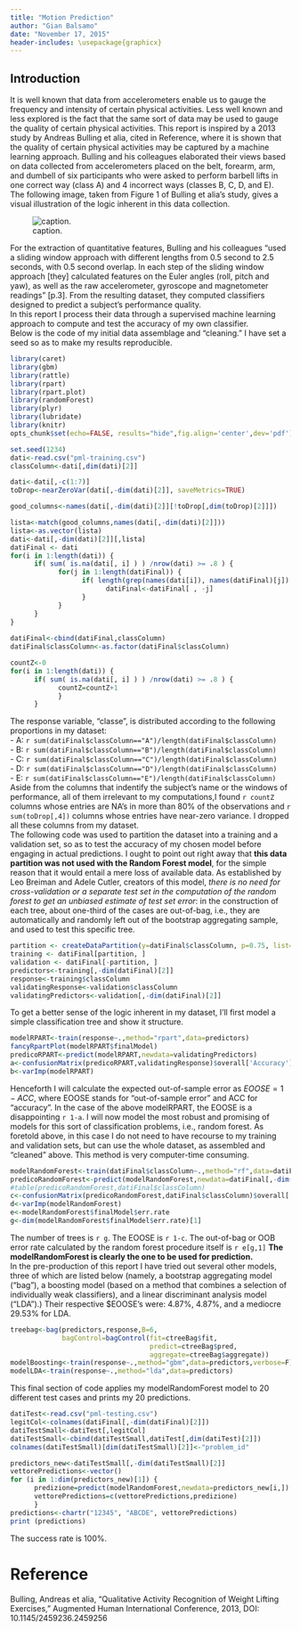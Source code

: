 ```yaml
---
title: "Motion Prediction"
author: "Gian Balsamo"
date: "November 17, 2015"
header-includes: \usepackage{graphicx}
---
```

## Introduction

It is well known that data from accelerometers enable us to gauge the frequency and intensity of certain physical activities. Less well known and less explored is the fact that the same sort of data may be used to gauge the quality of certain physical activities. This report is inspired by a 2013 study by Andreas Bulling et alia, cited in Reference, where it is shown that the quality of certain physical activities may be captured by a machine learning approach. Bulling and his colleagues elaborated their views based on data collected from accelerometers placed on the belt, forearm, arm, and dumbell of six participants who were asked to perform barbell lifts in one correct way (class A) and 4 incorrect ways (classes B, C, D, and E).  
The following image, taken from Figure 1 of Bulling et alia's study, gives a visual illustration of the logic inherent in this data collection.

![caption.](/Users/gianfrancobalsamo/Dropbox/BIG_DATA/practical\ machine\ learning/final_project/essential_image.png)

For the extraction of quantitative features, Bulling and his colleagues “used a sliding window approach with different lengths from 0.5 second to 2.5 seconds, with 0.5 second overlap. In each step of the sliding window approach [they] calculated features on the Euler angles (roll, pitch and yaw), as well as the raw accelerometer, gyroscope and magnetometer readings” [p.3]. From the resulting dataset, they computed classifiers designed to predict a subject’s performance quality.  
In this report I process their data through a supervised machine learning approach to compute and test the accuracy of my own classifier.  
Below is the code of my initial data assemblage and "cleaning." I have set a seed so as to make my results reproducible.


```r
library(caret)
library(gbm)
library(rattle)
library(rpart)
library(rpart.plot)
library(randomForest)
library(plyr)
library(lubridate)
library(knitr)
opts_chunk$set(echo=FALSE, results="hide",fig.align='center',dev='pdf')
```

```r
set.seed(1234)
dati<-read.csv("pml-training.csv")
classColumn<-dati[,dim(dati)[2]]

dati<-dati[,-c(1:7)]
toDrop<-nearZeroVar(dati[,-dim(dati)[2]], saveMetrics=TRUE)

good_columns<-names(dati[,-dim(dati)[2]][!toDrop[,dim(toDrop)[2]]])

lista<-match(good_columns,names(dati[,-dim(dati)[2]]))
lista<-as.vector(lista)
dati<-dati[,-dim(dati)[2]][,lista]
datiFinal <- dati 
for(i in 1:length(dati)) {
      if( sum( is.na(dati[, i] ) ) /nrow(dati) >= .8 ) {
            for(j in 1:length(datiFinal)) {
                  if( length(grep(names(dati[i]), names(datiFinal)[j]) ) ==1)  {
                        datiFinal<-datiFinal[ , -j]
                  }   
            } 
      }
}
      
datiFinal<-cbind(datiFinal,classColumn)
datiFinal$classColumn<-as.factor(datiFinal$classColumn)

countZ<-0
for(i in 1:length(dati)) {
      if( sum( is.na(dati[, i] ) ) /nrow(dati) >= .8 ) { 
            countZ=countZ+1
            }
      }
```


The response variable, "classe", is distributed according to the following proportions in my dataset:  
- A: `r sum(datiFinal$classColumn=="A")/length(datiFinal$classColumn)`  
- B: `r sum(datiFinal$classColumn=="B")/length(datiFinal$classColumn)`  
- C: `r sum(datiFinal$classColumn=="C")/length(datiFinal$classColumn)`  
- D: `r sum(datiFinal$classColumn=="D")/length(datiFinal$classColumn)`  
- E: `r sum(datiFinal$classColumn=="E")/length(datiFinal$classColumn)`  
Aside from the columns that indentify the subject's name or the windows of performance, all of them irrelevant to my computations,I found `r countZ` columns whose entries are NA's in more than 80% of the observations and `r sum(toDrop[,4])` columns whose entries have near-zero variance. I dropped all these columns from my dataset.  
The following code was used to partition the dataset into a training and a validation set, so as to test the accuracy of my chosen model before engaging in actual predictions.  I ought to point out right away that **this data partition was not used with the Random Forest model**, for the simple reason that it would entail a mere loss of available data. As established by Leo Breiman and Adele Cutler, creators of this model, *there is no need for cross-validation or a separate test set in the computation of the random forest to get an unbiased estimate of test set error*: in the construction of each tree, about one-third of the cases are out-of-bag, i.e., they are automatically and randomly left out of the bootstrap aggregating sample, and used to test this specific tree. 
```r
partition <- createDataPartition(y=datiFinal$classColumn, p=0.75, list=FALSE)
training <- datiFinal[partition, ] 
validation <- datiFinal[-partition, ]
predictors<-training[,-dim(datiFinal)[2]]
response<-training$classColumn
validatingResponse<-validation$classColumn
validatingPredictors<-validation[,-dim(datiFinal)[2]]
```

To get a better sense of the logic inherent in my dataset, I'll first model a simple classification tree and show it structure.

```r
modelRPART<-train(response~.,method="rpart",data=predictors)
fancyRpartPlot(modelRPART$finalModel)
predicoRPART<-predict(modelRPART,newdata=validatingPredictors)
a<-confusionMatrix(predicoRPART,validatingResponse)$overall['Accuracy'][[1]]
b<-varImp(modelRPART)
```

Henceforth I will calculate the expected out-of-sample error as $EOOSE = 1-ACC$, where EOOSE stands for "out-of-sample error" and ACC for "accuracy". In the case of the above modelRPART, the EOOSE is a disappointing `r 1-a`.
I will now model the most robust and promising of models for this sort of classification problems, i.e., random forest. As foretold above, in this case I do not need to have recourse to my training and validation sets, but can use the whole dataset, as assembled and "cleaned" above. This method is very computer-time consuming. 

```r
modelRandomForest<-train(datiFinal$classColumn~.,method="rf",data=datiFinal[,-dim(datiFinal)[2]])
predicoRandomForest<-predict(modelRandomForest,newdata=datiFinal[,-dim(datiFinal)[2]])
#table(predicoRandomForest,datiFinal$classColumn)
c<-confusionMatrix(predicoRandomForest,datiFinal$classColumn)$overall['Accuracy'][[1]]
d<-varImp(modelRandomForest)
e<-modelRandomForest$finalModel$err.rate
g<-dim(modelRandomForest$finalModel$err.rate)[1]
```

The number of trees is `r g`.
The EOOSE is `r 1-c`.
The out-of-bag or OOB error rate calculated by the random forest procedure itself is `r e[g,1]`
**The modelRandomForest is clearly the one to be used for prediction.**  
In the pre-production of this report I have tried out several other models, three of which are listed below (namely, a bootstrap aggregating model ("bag"), a boosting model (based on a method that combines a selection of individually weak classifiers), and a linear discriminant analysis model ("LDA").) Their respective $EOOSE's were: 4.87%, 4.87%, and a mediocre 29.53% for LDA.  

```r
treebag<-bag(predictors,response,B=6,
             bagControl=bagControl(fit=ctreeBag$fit,
                                   predict=ctreeBag$pred,
                                   aggregate=ctreeBag$aggregate))
modelBoosting<-train(response~.,method="gbm",data=predictors,verbose=F)
modelLDA<-train(response~.,method="lda",data=predictors)
```

This final section of code applies my modelRandomForest model to 20 different test cases and prints my 20 predictions. 

```r
datiTest<-read.csv("pml-testing.csv")
legitCol<-colnames(datiFinal[,-dim(datiFinal)[2]])
datiTestSmall<-datiTest[,legitCol]
datiTestSmall<-cbind(datiTestSmall,datiTest[,dim(datiTest)[2]])
colnames(datiTestSmall)[dim(datiTestSmall)[2]]<-"problem_id"

predictors_new<-datiTestSmall[,-dim(datiTestSmall)[2]]
vettorePredictions<-vector()
for (i in 1:dim(predictors_new)[1]) {
      predizione=predict(modelRandomForest,newdata=predictors_new[i,]) 
      vettorePredictions=c(vettorePredictions,predizione)
      }
predictions<-chartr("12345", "ABCDE", vettorePredictions)
print (predictions)
```

The success rate is 100%.

# Reference
Bulling, Andreas et alia, “Qualitative Activity Recognition of Weight Lifting Exercises,” Augmented Human International Conference, 2013, DOI: 10.1145/2459236.2459256
